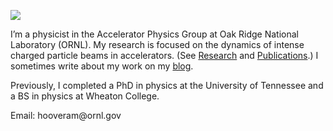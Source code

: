 ::: {.grid}

::: {.g-col-4}
![](images/me_ornl.jpg)
:::

::: {.g-col-8}
I'm a physicist in the Accelerator Physics Group at Oak Ridge National Laboratory (ORNL). My research is focused on the dynamics of intense charged particle beams in accelerators. (See [Research](./research/index.qmd) and [Publications](./publications/index.qmd).) I sometimes write about my work on my [blog](https://austin-hoover.github.io/blog/).

Previously, I completed a PhD in physics at the University of Tennessee and a BS in physics at Wheaton College.
:::

:::

Email: hooveram@ornl.gov
